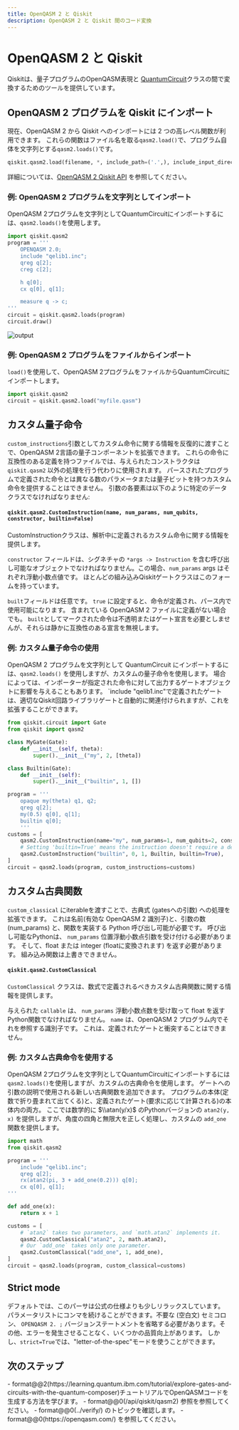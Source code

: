 ```yaml
---
title: OpenQASM 2 と Qiskit
description: OpenQASM 2 と Qiskit 間のコード変換
---
```


# OpenQASM 2 と Qiskit

Qiskitは、量子プログラムのOpenQASM表現と [QuantumCircuit](../api/qiskit/qiskit.circuit.QuantumCircuit)クラスの間で変換するためのツールを提供しています。

## OpenQASM 2 プログラムを Qiskit にインポート

現在、OpenQASM 2 から Qiskit へのインポートには 2 つの高レベル関数が利用できます。 これらの関数はファイル名を取る`qasm2.load()`で、プログラム自体を文字列とする`qasm2.loads()`です。 

```python
qiskit.qasm2.load(filename, *, include_path=('.',), include_input_directory='append', custom_instructions=(), custom_classical=(), strict=False)
```

詳細については、[OpenQASM 2 Qiskit API](/api/qiskit/qasm2) を参照してください。 

### 例: OpenQASM 2 プログラムを文字列としてインポート

OpenQASM 2プログラムを文字列としてQuantumCircuitにインポートするには、`qasm2.loads()`を使用します。

```python
import qiskit.qasm2
program = '''
    OPENQASM 2.0;
    include "qelib1.inc";
    qreg q[2];
    creg c[2];

    h q[0];
    cx q[0], q[1];

    measure q -> c;
'''
circuit = qiskit.qasm2.loads(program)
circuit.draw()
```

![output](/images/build/qasm2.png)

### 例: OpenQASM 2 プログラムをファイルからインポート

`load()`を使用して、OpenQASM 2プログラムをファイルからQuantumCircuitにインポートします。

```python
import qiskit.qasm2
circuit = qiskit.qasm2.load("myfile.qasm")
```

<span id="custom-instructions"></span>
## カスタム量子命令

`custom_instructions`引数としてカスタム命令に関する情報を反復的に渡すことで、OpenQASM 2言語の量子コンポーネントを拡張できます。 これらの命令に互換性のある定義を持つファイルでは、与えられたコンストラクタは `qiskit.qasm2` 以外の処理を行う代わりに使用されます。  パースされたプログラムで定義された命令とは異なる数のパラメータまたは量子ビットを持つカスタム命令を提供することはできません。 引数の各要素は以下のように特定のデータクラスでなければなりません:

#### `qiskit.qasm2.CustomInstruction(name, num_params, num_qubits, constructor, builtin=False)`

CustomInstructionクラスは、解析中に定義されるカスタム命令に関する情報を提供します。

`constructor` フィールドは、シグネチャの `*args -> Instruction` を含む呼び出し可能なオブジェクトでなければなりません。この場合、`num_params` args はそれぞれ浮動小数点値です。 ほとんどの組み込みQiskitゲートクラスはこのフォームを持っています。

`built`フィールドは任意です。 `true` に設定すると、命令が定義され、パース内で使用可能になります。 含まれている OpenQASM 2 ファイルに定義がない場合でも。 `built`としてマークされた命令は不透明またはゲート宣言を必要としませんが、それらは静かに互換性のある宣言を無視します。

### 例: カスタム量子命令の使用

OpenQASM 2 プログラムを文字列として QuantumCircuit にインポートするには、`qasm2.loads()` を使用しますが、カスタムの量子命令を使用します。  場合によっては、インポーターが指定された命令に対して出力するゲートオブジェクトに影響を与えることもあります。 \`include "qelib1.inc"で定義されたゲートは、適切なQiskit回路ライブラリゲートと自動的に関連付けられますが、これを拡張することができます。

```python
from qiskit.circuit import Gate
from qiskit import qasm2

class MyGate(Gate):
    def __init__(self, theta):
        super().__init__("my", 2, [theta])

class Builtin(Gate):
    def __init__(self):
        super().__init__("builtin", 1, [])

program = '''
    opaque my(theta) q1, q2;
    qreg q[2];
    my(0.5) q[0], q[1];
    builtin q[0];
    '''
customs = [
    qasm2.CustomInstruction(name="my", num_params=1, num_qubits=2, constructor=MyGate),
    # Setting 'builtin=True' means the instruction doesn't require a declaration to be usable.
    qasm2.CustomInstruction("builtin", 0, 1, Builtin, builtin=True),
]
circuit = qasm2.loads(program, custom_instructions=customs)
```

<span id="custom-classical"></span>
## カスタム古典関数

`custom_classical` にiterableを渡すことで、古典式 (gatesへの引数) への処理を拡張できます。 これは名前(有効な OpenQASM 2 識別子)と、引数の数 (num_params) と、関数を実装する Python 呼び出し可能が必要です。 呼び出し可能なPythonは、 `num_params` 位置浮動小数点引数を受け付ける必要があります。 そして、float または integer (floatに変換されます) を返す必要があります。 組み込み関数は上書きできません。 

#### `qiskit.qasm2.CustomClassical`

`CustomClassical` クラスは、数式で定義されるべきカスタム古典関数に関する情報を提供します。

与えられた `callable` は、 `num_params` 浮動小数点数を受け取って float を返すPython関数でなければなりません。 `name` は、OpenQASM 2 プログラム内でそれを参照する識別子です。 これは、定義されたゲートと衝突することはできません。

### 例: カスタム古典命令を使用する

OpenQASM 2プログラムを文字列としてQuantumCircuitにインポートするには`qasm2.loads()`を使用しますが、カスタムの古典命令を使用します。  ゲートへの引数の説明で使用される新しい古典関数を追加できます。 プログラムの本体(定数で折り畳まれて出てくる)と、定義されたゲート(要求に応じて計算される)の本体内の両方。 ここでは数学的に $\\atan(y/x)$ のPythonバージョンの `atan2(y, x)` を提供しますが、角度の四角と無限大を正しく処理し、カスタムの `add_one` 関数を提供します。

```python
import math
from qiskit.qasm2 

program = '''
    include "qelib1.inc";
    qreg q[2];
    rx(atan2(pi, 3 + add_one(0.2))) q[0];
    cx q[0], q[1];
'''

def add_one(x):
    return x + 1

customs = [
    # `atan2` takes two parameters, and `math.atan2` implements it.
    qasm2.CustomClassical("atan2", 2, math.atan2),
    # Our `add_one` takes only one parameter.
    qasm2.CustomClassical("add_one", 1, add_one),
]
circuit = qasm2.loads(program, custom_classical=customs)
```

<span id="strict"></span>
## Strict mode

デフォルトでは、このパーサは公式の仕様よりも少しリラックスしています。 パラメータリストにコンマを続けることができます。不要な (空白文) セミコロン、 `OPENQASM 2. ;` バージョンステートメントを省略する必要があります。その他、エラーを発生させることなく、いくつかの品質向上があります。 しかし、`strict=True`では、"letter-of-the-spec"モードを使うことができます。

## 次のステップ

<Admonition type="tip" title="Recommendations">
    - format@@2(https://learning.quantum.ibm.com/tutorial/explore-gates-and-circuits-with-the-quantum-composer)チュートリアルでOpenQASMコードを生成する方法を学びます。
    - format@@0(/api/qiskit/qasm2) 参照を参照してください。
    - format@@0(../verify/) のトピックを確認します。
    - format@@0(https://openqasm.com/) を参照してください。
</Admonition>
